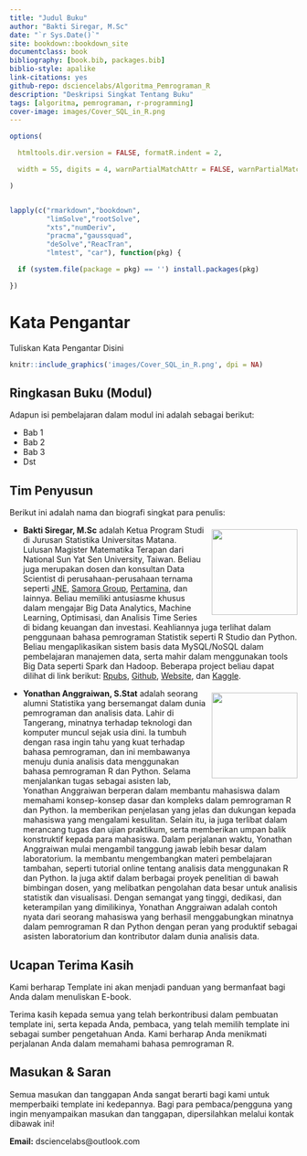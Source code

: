 --- 
title: "Judul Buku"
author: "Bakti Siregar, M.Sc"
date: "`r Sys.Date()`"
site: bookdown::bookdown_site
documentclass: book
bibliography: [book.bib, packages.bib]
biblio-style: apalike
link-citations: yes
github-repo: dsciencelabs/Algoritma_Pemrograman_R
description: "Deskripsi Singkat Tentang Buku"
tags: [algoritma, pemrograman, r-programming]
cover-image: images/Cover_SQL_in_R.png
---

```{r setup, include=FALSE}

options(

  htmltools.dir.version = FALSE, formatR.indent = 2,

  width = 55, digits = 4, warnPartialMatchAttr = FALSE, warnPartialMatchDollar = FALSE

)


lapply(c("rmarkdown","bookdown",
         "limSolve","rootSolve",
         "xts","numDeriv",
         "pracma","gaussquad",
         "deSolve","ReacTran",
         "lmtest", "car"), function(pkg) {

  if (system.file(package = pkg) == '') install.packages(pkg)

})

```

# Kata Pengantar{-}

Tuliskan Kata Pengantar Disini

```{r fig.align='center', echo=FALSE, include=identical(knitr:::pandoc_to(), 'html'), out.width='50%'}

knitr::include_graphics('images/Cover_SQL_in_R.png', dpi = NA)

```


## Ringkasan Buku (Modul) {-}

Adapun isi pembelajaran dalam modul ini adalah sebagai berikut:

* Bab 1
* Bab 2
* Bab 3
* Dst


## Tim Penyusun {-}

Berikut ini adalah nama dan biografi singkat para penulis:


<img src = "https://github.com/dsciencelabs/Algoritma_Pemrograman_R/blob/main/images/Penulis/Bakti.jpg?raw=true" width = "150" height = "150" style = "float:right; margin-left: 10px; margin-top: 7px" />

- **Bakti Siregar, M.Sc** adalah Ketua Program Studi di Jurusan Statistika Universitas Matana. Lulusan Magister Matematika Terapan dari National Sun Yat Sen University, Taiwan. Beliau juga merupakan dosen dan konsultan Data Scientist di perusahaan-perusahaan ternama seperti [JNE](https://www.jne.co.id/id/beranda), [Samora Group](https://www.samoragroup.co.id/home/en), [Pertamina](https://www.pertamina.com/), dan lainnya. Beliau memiliki antusiasme khusus dalam mengajar Big Data Analytics, Machine Learning, Optimisasi, dan Analisis Time Series di bidang keuangan dan investasi. Keahliannya juga terlihat dalam penggunaan bahasa pemrograman Statistik seperti R Studio dan Python. Beliau mengaplikasikan sistem basis data MySQL/NoSQL dalam pembelajaran manajemen data, serta mahir dalam menggunakan tools Big Data seperti Spark dan Hadoop. Beberapa project beliau dapat dilihat di link berikut: [Rpubs](https://rpubs.com/dsciencelabs), [Github](https://github.com/dsciencelabs), [Website](https://dsciencelabs.github.io/web/index.html), dan [Kaggle](https://www.kaggle.com/baktisiregar/code). 


<img src = "https://github.com/dsciencelabs/Algoritma_Pemrograman_R/blob/main/images/Penulis/Yonathan.jpg?raw=true" width = "150" height = "150" style = "float:right; margin-left: 10px; margin-top: 7px" />

- **Yonathan Anggraiwan, S.Stat** adalah seorang alumni Statistika yang bersemangat dalam dunia pemrograman dan analisis data. Lahir di Tangerang, minatnya terhadap teknologi dan komputer muncul sejak usia dini. Ia tumbuh dengan rasa ingin tahu yang kuat terhadap bahasa pemrograman, dan ini membawanya menuju dunia analisis data menggunakan bahasa pemrograman R dan Python. Selama menjalankan tugas sebagai asisten lab, Yonathan Anggraiwan berperan dalam membantu mahasiswa dalam memahami konsep-konsep dasar dan kompleks dalam pemrograman R dan Python. Ia memberikan penjelasan yang jelas dan dukungan kepada mahasiswa yang mengalami kesulitan. Selain itu, ia juga terlibat dalam merancang tugas dan ujian praktikum, serta memberikan umpan balik konstruktif kepada para mahasiswa. Dalam perjalanan waktu, Yonathan Anggraiwan mulai mengambil tanggung jawab lebih besar dalam laboratorium. Ia membantu mengembangkan materi pembelajaran tambahan, seperti tutorial online tentang analisis data menggunakan R dan Python. Ia juga aktif dalam berbagai proyek penelitian di bawah bimbingan dosen, yang melibatkan pengolahan data besar untuk analisis statistik dan visualisasi. Dengan semangat yang tinggi, dedikasi, dan keterampilan yang dimilikinya, Yonathan Anggraiwan adalah contoh nyata dari seorang mahasiswa yang berhasil menggabungkan minatnya dalam pemrograman R dan Python dengan peran yang produktif sebagai asisten laboratorium dan kontributor dalam dunia analisis data.


## Ucapan Terima Kasih{-}

Kami berharap Template ini akan menjadi panduan yang bermanfaat bagi Anda dalam menuliskan E-book. 

Terima kasih kepada semua yang telah berkontribusi dalam pembuatan template ini, serta kepada Anda, pembaca, yang telah memilih template ini sebagai sumber pengetahuan Anda. Kami berharap Anda menikmati perjalanan Anda dalam memahami bahasa pemrograman R.


## Masukan & Saran {-}

Semua masukan dan tanggapan Anda sangat berarti bagi kami untuk memperbaiki template ini kedepannya. Bagi para pembaca/pengguna yang ingin menyampaikan masukan dan tanggapan, dipersilahkan melalui kontak dibawak ini!

**Email:** dsciencelabs@outlook.com

